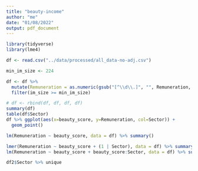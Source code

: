 ```yaml
---
title: "beauty-income"
author: "me"
date: "01/08/2022"
output: pdf_document
---
```


```r
library(tidyverse)
library(lme4)
```

```r
df <- read.csv("../data/processed/all_data-no-adj.csv")

min_im_size <- 224

df <- df %>% 
  mutate(Remuneration = as.numeric(gsub("[^\\d\\.]", "", Remuneration, perl = TRUE))) %>% 
  filter(im_size >= min_im_size)
```

```r
# df <- rbind(df, df, df, df)
summary(df)
table(df$Sector)
df %>% ggplot(aes(x=beauty_score, y=Remuneration, col=Sector)) +
  geom_point()
```

```r
lm(Remuneration ~ beauty_score, data = df) %>% summary()
```

```r
lmer(Remuneration ~ beauty_score + (1 | Sector), data = df) %>% summary()
lm(Remuneration ~ beauty_score + beauty_score:Sector, data = df) %>% summary()
```

```r
df2$Sector %>% unique
```


























